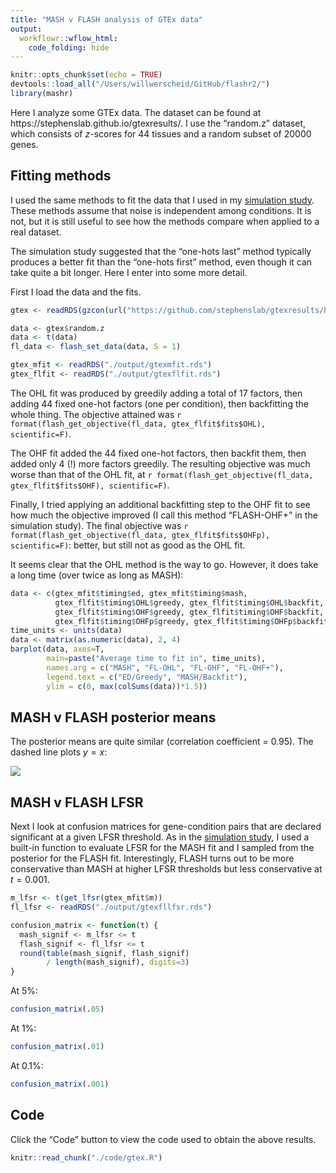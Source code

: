 ```yaml
---
title: "MASH v FLASH analysis of GTEx data"
output: 
  workflowr::wflow_html:
    code_folding: hide
---
```


```r
knitr::opts_chunk$set(echo = TRUE)
devtools::load_all("/Users/willwerscheid/GitHub/flashr2/")
library(mashr)
```

Here I analyze some GTEx data. The dataset can be found at https://stephenslab.github.io/gtexresults/. I use the "random.z" dataset, which consists of $z$-scores for 44 tissues and a random subset of 20000 genes.

## Fitting methods

I used the same methods to fit the data that I used in my [simulation study](MASHvFLASHsims.html). These methods assume that noise is independent among conditions. It is not, but it is still useful to see how the methods compare when applied to a real dataset. 

The simulation study suggested that the "one-hots last" method typically produces a better fit than the "one-hots first" method, even though it can take quite a bit longer. Here I enter into some more detail.

First I load the data and the fits.

```r
gtex <- readRDS(gzcon(url("https://github.com/stephenslab/gtexresults/blob/master/data/MatrixEQTLSumStats.Portable.Z.rds?raw=TRUE")))

data <- gtex$random.z
data <- t(data)
fl_data <- flash_set_data(data, S = 1)

gtex_mfit <- readRDS("./output/gtexmfit.rds")
gtex_flfit <- readRDS("./output/gtexflfit.rds")
```

The OHL fit was produced by greedily adding a total of 17 factors, then adding 44 fixed one-hot factors (one per condition), then backfitting the whole thing. The objective attained was `r format(flash_get_objective(fl_data, gtex_flfit$fits$OHL), scientific=F)`.

The OHF fit added the 44 fixed one-hot factors, then backfit them, then added only 4 (!) more factors greedily. The resulting objective was much worse than that of the OHL fit, at `r format(flash_get_objective(fl_data, gtex_flfit$fits$OHF), scientific=F)`.

Finally, I tried applying an additional backfitting step to the OHF fit to see how much the objective improved (I call this method "FLASH-OHF+" in the simulation study). The final objective was `r format(flash_get_objective(fl_data, gtex_flfit$fits$OHFp), scientific=F)`: better, but still not as good as the OHL fit.

It seems clear that the OHL method is the way to go. However, it does take a long time (over twice as long as MASH):

```r
data <- c(gtex_mfit$timing$ed, gtex_mfit$timing$mash,
          gtex_flfit$timing$OHL$greedy, gtex_flfit$timing$OHL$backfit,
          gtex_flfit$timing$OHF$greedy, gtex_flfit$timing$OHF$backfit,
          gtex_flfit$timing$OHFp$greedy, gtex_flfit$timing$OHFp$backfit)
time_units <- units(data)
data <- matrix(as.numeric(data), 2, 4)
barplot(data, axes=T,
        main=paste("Average time to fit in", time_units),
        names.arg = c("MASH", "FL-OHL", "FL-OHF", "FL-OHF+"),
        legend.text = c("ED/Greedy", "MASH/Backfit"),
        ylim = c(0, max(colSums(data))*1.5))
```

## MASH v FLASH posterior means

The posterior means are quite similar (correlation coefficient = 0.95). The dashed line plots $y = x$:

![](images/gtexcompare.png)

## MASH v FLASH LFSR 

Next I look at confusion matrices for gene-condition pairs that are declared significant at a given LFSR threshold. As in the [simulation study](MASHvFLASHsims.html), I used a built-in function to evaluate LFSR for the MASH fit and I sampled from the posterior for the FLASH fit. Interestingly, FLASH turns out to be more conservative than MASH at higher LFSR thresholds but less conservative at $t = 0.001$.

```r
m_lfsr <- t(get_lfsr(gtex_mfit$m))
fl_lfsr <- readRDS("./output/gtexfllfsr.rds")

confusion_matrix <- function(t) {
  mash_signif <- m_lfsr <= t
  flash_signif <- fl_lfsr <= t
  round(table(mash_signif, flash_signif)
        / length(mash_signif), digits=3)
}
```

At 5%:
```r
confusion_matrix(.05)
```

At 1%:
```r
confusion_matrix(.01)
```

At 0.1%:
```r
confusion_matrix(.001)
```

## Code

Click the "Code" button to view the code used to obtain the above results.
```r
knitr::read_chunk("./code/gtex.R")
```
```r
```
